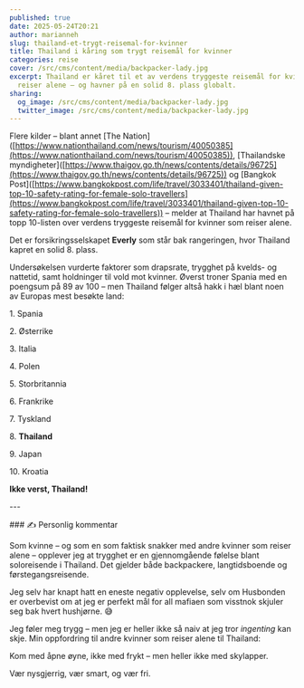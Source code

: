 ```yaml
---
published: true
date: 2025-05-24T20:21
author: marianneh
slug: thailand-et-trygt-reisemal-for-kvinner
title: Thailand i kåring som trygt reisemål for kvinner
categories: reise
cover: /src/cms/content/media/backpacker-lady.jpg
excerpt: Thailand er kåret til et av verdens tryggeste reisemål for kvinner som
  reiser alene – og havner på en solid 8. plass globalt.
sharing:
  og_image: /src/cms/content/media/backpacker-lady.jpg
  twitter_image: /src/cms/content/media/backpacker-lady.jpg
---
```

Flere kilder – blant annet \[The Nation\]([https://www.nationthailand.com/news/tourism/40050385](https://www.nationthailand.com/news/tourism/40050385)), \[Thailandske myndigheter\]([https://www.thaigov.go.th/news/contents/details/96725](https://www.thaigov.go.th/news/contents/details/96725)) og \[Bangkok Post\]([https://www.bangkokpost.com/life/travel/3033401/thailand-given-top-10-safety-rating-for-female-solo-travellers](https://www.bangkokpost.com/life/travel/3033401/thailand-given-top-10-safety-rating-for-female-solo-travellers)) – melder at Thailand har havnet på topp 10-listen over verdens tryggeste reisemål for kvinner som reiser alene.

Det er forsikringsselskapet **Everly** som står bak rangeringen, hvor Thailand kapret en solid 8. plass.

Undersøkelsen vurderte faktorer som drapsrate, trygghet på kvelds- og nattetid, samt holdninger til vold mot kvinner. Øverst troner Spania med en poengsum på 89 av 100 – men Thailand følger altså hakk i hæl blant noen av Europas mest besøkte land:

1\. Spania

2\. Østerrike

3\. Italia

4\. Polen

5\. Storbritannia

6\. Frankrike

7\. Tyskland

8\. **Thailand**

9\. Japan

10\. Kroatia

**Ikke verst, Thailand!**

\---

\### ✍️ Personlig kommentar

Som kvinne – og som en som faktisk snakker med andre kvinner som reiser alene – opplever jeg at trygghet er en gjennomgående følelse blant soloreisende i Thailand. Det gjelder både backpackere, langtidsboende og førstegangsreisende.

Jeg selv har knapt hatt en eneste negativ opplevelse, selv om Husbonden er overbevist om at jeg er perfekt mål for all mafiaen som visstnok skjuler seg bak hvert hushjørne. 😅

Jeg føler meg trygg – men jeg er heller ikke så naiv at jeg tror _ingenting_ kan skje. Min oppfordring til andre kvinner som reiser alene til Thailand:

Kom med åpne øyne, ikke med frykt – men heller ikke med skylapper.

Vær nysgjerrig, vær smart, og vær fri.